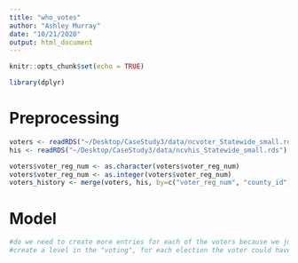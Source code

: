 ```yaml
---
title: "who_votes"
author: "Ashley Murray"
date: "10/21/2020"
output: html_document
---
```


```r
knitr::opts_chunk$set(echo = TRUE)
```

```r
library(dplyr)
```

# Preprocessing 
```r
voters <- readRDS("~/Desktop/CaseStudy3/data/ncvoter_Statewide_small.rds")
his <- readRDS("~/Desktop/CaseStudy3/data/ncvhis_Statewide_small.rds")
```

```r
voters$voter_reg_num <- as.character(voters$voter_reg_num)
voters$voter_reg_num <- as.integer(voters$voter_reg_num)
voters_history <- merge(voters, his, by=c("voter_reg_num", "county_id")) #need to fix this line, dunno what happening
```

# Model
```r
#do we need to create more entries for each of the voters because we just have the values of which they did vote. 
#create a level in the "voting", for each election the voter could have voted in, but didn't
```